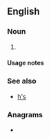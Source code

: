 {{also|hs|Hs|HS|hS|h's|ḥs}}
==English==

===Noun===
{{head|en|noun plural form}}

# {{plural of|H|lang=en}}

====Usage notes====
{{U:en:plurals of letters}}

===See also===
* [[h's]]

===Anagrams===
* {{anagrams|en|a=hs|S&H|SH|sh}}